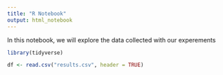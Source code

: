 ```yaml
---
title: "R Notebook"
output: html_notebook
---
```


In this notebook, we will explore the data collected with our experements

```r
library(tidyverse)

df <- read.csv("results.csv", header = TRUE)

```